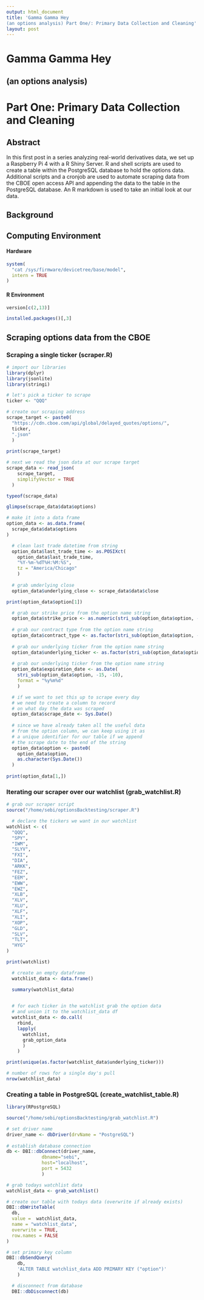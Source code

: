 ```yaml
---
output: html_document
title: 'Gamma Gamma Hey 
(an options analysis) Part One/: Primary Data Collection and Cleaning'
layout: post
---
```


# Gamma Gamma Hey 

## (an options analysis) 

# Part One: Primary Data Collection and Cleaning




## Abstract

In this first post in a series analyzing real-world derivatives data, we set up a Raspberry Pi 4 with a R Shiny Server. R and shell scripts are used to create a table within the PostgreSQL database to hold the options data. Additional scripts and a cronjob are used to automate scraping data from the CBOE open access API and appending the data to the table in the PostgreSQL database. An R markdown is used to take an initial look at our data. 

## Background

## Computing Environment

#### Hardware

```r


system(
  "cat /sys/firmware/devicetree/base/model",
  intern = TRUE
)
```

#### R Environment

```r

version[c(2,13)]

installed.packages()[,3]

```

## Scraping options data from the CBOE

### Scraping a single ticker (scraper.R)

```r
# import our libraries
library(dplyr)
library(jsonlite)
library(stringi)

```

```r

# let's pick a ticker to scrape
ticker <- "QQQ"

# create our scraping address
scrape_target <- paste0(
  "https://cdn.cboe.com/api/global/delayed_quotes/options/",
  ticker,
  ".json"
  )
  
print(scrape_target)

```

```r
# next we read the json data at our scrape target
scrape_data <- read_json(
    scrape_target,
    simplifyVector = TRUE
  )

```


```r

typeof(scrape_data)

```


```r

glimpse(scrape_data$data$options)

```

```r

# make it into a data frame
option_data <- as.data.frame(
  scrape_data$data$options
)

  # clean last trade datetime from string
  option_data$last_trade_time <- as.POSIXct(
    option_data$last_trade_time, 
    "%Y-%m-%dT%H:%M:%S", 
    tz = "America/Chicago"
    )
  
  # grab umderlying close
  option_data$underlying_close <- scrape_data$data$close
```
  
```r

print(option_data$option[1])

```
  
```r
  # grab our strike price from the option name string
  option_data$strike_price <- as.numeric(stri_sub(option_data$option, -8)) / 1000
   
  # grab our contract type from the option name string
  option_data$contract_type <- as.factor(stri_sub(option_data$option, -9, -9))
  
  # grab our underlying ticker from the option name string
  option_data$underlying_ticker <- as.factor(stri_sub(option_data$option, -999, -16))
  
  # grab our underlying ticker from the option name string
  option_data$expiration_date <- as.Date(
    stri_sub(option_data$option, -15, -10),
    format = "%y%m%d"
    )
```

```r

  # if we want to set this up to scrape every day
  # we need to create a column to record 
  # on what day the data was scraped
  option_data$scrape_date <- Sys.Date()
  
  # since we have already taken all the useful data
  # from the option column, we can keep using it as
  # a unique identifier for our table if we append
  # the scrape date to the end of the string
  option_data$option <- paste0(
    option_data$option,
    as.character(Sys.Date())
  )
  
print(option_data[1,])

```

### Iterating our scraper over our watchlist (grab_watchlist.R)

```r

# grab our scraper script
source("/home/sebi/optionsBacktesting/scraper.R")

```

```r


  # declare the tickers we want in our watchlist
watchlist <- c(
  "QQQ",
  "SPY",
  "IWM",
  "SLYV",
  "FXI",
  "DIA",
  "ARKK",
  "FEZ",
  "EEM",
  "EWW",
  "EWZ",
  "XLB",
  "XLV",
  "XLU",
  "XLF",
  "XLI",
  "XOP",
  "GLD",
  "SLV",
  "TLT",
  "HYG"
)

print(watchlist)

```
  
```r
  # create an empty dataframe 
  watchlist_data <- data.frame()

  summary(watchlist_data)
  
```

```r
  # for each ticker in the watchlist grab the option data
  # and union it to the watchlist_data df
  watchlist_data <- do.call(
    rbind,
    lapply(
      watchlist,
      grab_option_data
      )
    )

print(unique(as.factor(watchlist_data$underlying_ticker)))
```

```r
# number of rows for a single day's pull
nrow(watchlist_data)

```

### Creating a table in PostgreSQL (create_watchlist_table.R)

```r

library(RPostgreSQL)

source("/home/sebi/optionsBacktesting/grab_watchlist.R")
```

```r

# set driver name
driver_name <- dbDriver(drvName = "PostgreSQL")
  
# establish database connection
db <- DBI::dbConnect(driver_name,
		     dbname="sebi",
		     host="localhost",
		     port = 5432
		     )
```

```r

# grab todays watchlist data
watchlist_data <- grab_watchlist()

```  
  
```r

# create our table with todays data (overwrite if already exists)
DBI::dbWriteTable(
  db,
  value =  watchlist_data,
  name = "watchlist_data",
  overwrite = TRUE,
  row.names = FALSE
)
```


```r
# set primary key column
DBI::dbSendQuery(
    db,
    'ALTER TABLE watchlist_data ADD PRIMARY KEY ("option")'
    )
```

```r
  # disconnect from database
  DBI::dbDisconnect(db)

```